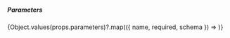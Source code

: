 ##### Parameters
{Object.values(props.parameters)?.map(({ name, required, schema }) => <ParameterDoc key={name} components={props.components} name={name} required={required} type={schema.type} />)}